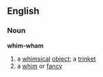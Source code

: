 ==English==
=== Noun ===
'''whim-wham'''
# a [[whimsical]] [[object]]; a [[trinket]]
# a [[whim]] or [[fancy]]